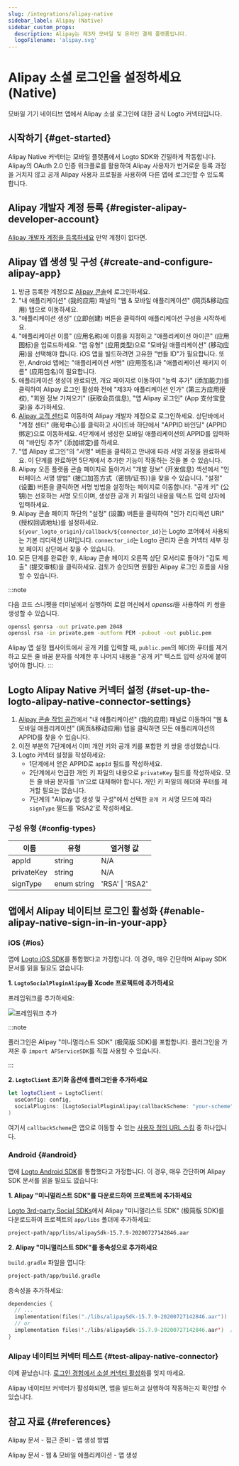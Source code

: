 ```yaml
---
slug: /integrations/alipay-native
sidebar_label: Alipay (Native)
sidebar_custom_props:
  description: Alipay는 제3자 모바일 및 온라인 결제 플랫폼입니다.
  logoFilename: 'alipay.svg'
---
```



# Alipay 소셜 로그인을 설정하세요 (Native)

모바일 기기 네이티브 앱에서 Alipay 소셜 로그인에 대한 공식 Logto 커넥터입니다.

<GuideTip />

## 시작하기 \{#get-started}

Alipay Native 커넥터는 모바일 플랫폼에서 Logto SDK와 긴밀하게 작동합니다. Alipay의 OAuth 2.0 인증 워크플로를 활용하여 Alipay 사용자가 번거로운 등록 과정을 거치지 않고 공개 Alipay 사용자 프로필을 사용하여 다른 앱에 로그인할 수 있도록 합니다.

## Alipay 개발자 계정 등록 \{#register-alipay-developer-account}

[Alipay 개발자 계정을 등록하세요](https://certifyweb.alipay.com/certify/reg/guide#/) 만약 계정이 없다면.

## Alipay 앱 생성 및 구성 \{#create-and-configure-alipay-app}

1. 방금 등록한 계정으로 [Alipay 콘솔](https://open.alipay.com/)에 로그인하세요.
2. "내 애플리케이션" (我的应用) 패널의 "웹 & 모바일 애플리케이션" (网页&移动应用) 탭으로 이동하세요.
3. "애플리케이션 생성" (立即创建) 버튼을 클릭하여 애플리케이션 구성을 시작하세요.
4. "애플리케이션 이름" (应用名称)에 이름을 지정하고 "애플리케이션 아이콘" (应用图标)을 업로드하세요. "앱 유형" (应用类型)으로 "모바일 애플리케이션" (移动应用)을 선택해야 합니다. iOS 앱을 빌드하려면 고유한 "번들 ID"가 필요합니다. 또한, Android 앱에는 "애플리케이션 서명" (应用签名)과 "애플리케이션 패키지 이름" (应用包名)이 필요합니다.
5. 애플리케이션 생성이 완료되면, 개요 페이지로 이동하여 "능력 추가" (添加能力)를 클릭하여 Alipay 로그인 활성화 전에 "제3자 애플리케이션 인가" (第三方应用授权), "회원 정보 가져오기" (获取会员信息), "앱 Alipay 로그인" (App 支付宝登录)을 추가하세요.
6. [Alipay 고객 센터](https://b.alipay.com/index2.htm)로 이동하여 Alipay 개발자 계정으로 로그인하세요. 상단바에서 "계정 센터" (账号中心)를 클릭하고 사이드바 하단에서 "APPID 바인딩" (APPID 绑定)으로 이동하세요. 4단계에서 생성한 모바일 애플리케이션의 APPID를 입력하여 "바인딩 추가" (添加绑定)를 하세요.
7. "앱 Alipay 로그인"의 "서명" 버튼을 클릭하고 안내에 따라 서명 과정을 완료하세요. 이 단계를 완료하면 5단계에서 추가한 기능이 작동하는 것을 볼 수 있습니다.
8. Alipay 오픈 플랫폼 콘솔 페이지로 돌아가서 "개발 정보" (开发信息) 섹션에서 "인터페이스 서명 방법" (接口加签方式（密钥/证书）)을 찾을 수 있습니다. "설정" (设置) 버튼을 클릭하면 서명 방법을 설정하는 페이지로 이동합니다. "공개 키" (公钥)는 선호하는 서명 모드이며, 생성한 공개 키 파일의 내용을 텍스트 입력 상자에 입력하세요.
9. Alipay 콘솔 페이지 하단의 "설정" (设置) 버튼을 클릭하여 "인가 리디렉션 URI" (授权回调地址)를 설정하세요. `${your_logto_origin}/callback/${connector_id}`는 Logto 코어에서 사용되는 기본 리디렉션 URI입니다. `connector_id`는 Logto 관리자 콘솔 커넥터 세부 정보 페이지 상단에서 찾을 수 있습니다.
10. 모든 단계를 완료한 후, Alipay 콘솔 페이지 오른쪽 상단 모서리로 돌아가 "검토 제출" (提交审核)을 클릭하세요. 검토가 승인되면 원활한 Alipay 로그인 흐름을 사용할 수 있습니다.

:::note

다음 코드 스니펫을 터미널에서 실행하여 로컬 머신에서 *openssl*을 사용하여 키 쌍을 생성할 수 있습니다.

```bash
openssl genrsa -out private.pem 2048
openssl rsa -in private.pem -outform PEM -pubout -out public.pem
```

Alipay 앱 설정 웹사이트에서 공개 키를 입력할 때, `public.pem`의 헤더와 푸터를 제거하고 모든 줄 바꿈 문자를 삭제한 후 나머지 내용을 "공개 키" 텍스트 입력 상자에 붙여넣어야 합니다.
:::

## Logto Alipay Native 커넥터 설정 \{#set-up-the-logto-alipay-native-connector-settings}

1. [Alipay 콘솔 작업 공간](https://open.alipay.com/dev/workspace)에서 "내 애플리케이션" (我的应用) 패널로 이동하여 "웹 & 모바일 애플리케이션" (网页&移动应用) 탭을 클릭하면 모든 애플리케이션의 APPID를 찾을 수 있습니다.
2. 이전 부분의 7단계에서 이미 개인 키와 공개 키를 포함한 키 쌍을 생성했습니다.
3. Logto 커넥터 설정을 작성하세요:
   - 1단계에서 얻은 APPID로 `appId` 필드를 작성하세요.
   - 2단계에서 언급한 개인 키 파일의 내용으로 `privateKey` 필드를 작성하세요. 모든 줄 바꿈 문자를 '\n'으로 대체해야 합니다. 개인 키 파일의 헤더와 푸터를 제거할 필요는 없습니다.
   - 7단계의 "Alipay 앱 생성 및 구성"에서 선택한 `공개 키` 서명 모드에 따라 `signType` 필드를 'RSA2'로 작성하세요.

### 구성 유형 \{#config-types}

| 이름       | 유형        | 열거형 값       |
| ---------- | ----------- | --------------- |
| appId      | string      | N/A             |
| privateKey | string      | N/A             |
| signType   | enum string | 'RSA' \| 'RSA2' |

## 앱에서 Alipay 네이티브 로그인 활성화 \{#enable-alipay-native-sign-in-in-your-app}

### iOS \{#ios}

앱에 [Logto iOS SDK](/quick-starts/swift)를 통합했다고 가정합니다. 이 경우, 매우 간단하며 Alipay SDK 문서를 읽을 필요도 없습니다:

**1. `LogtoSocialPluginAlipay`를 Xcode 프로젝트에 추가하세요**

프레임워크를 추가하세요:

![프레임워크 추가](./assets/add-framework.png)

:::note

플러그인은 Alipay "미니멀리스트 SDK" (极简版 SDK)를 포함합니다. 플러그인을 가져온 후 `import AFServiceSDK`를 직접 사용할 수 있습니다.

:::

**2. `LogtoClient` 초기화 옵션에 플러그인을 추가하세요**

```swift
let logtoClient = LogtoClient(
  useConfig: config,
  socialPlugins: [LogtoSocialPluginAlipay(callbackScheme: "your-scheme")]
)
```

여기서 `callbackScheme`은 앱으로 이동할 수 있는 [사용자 정의 URL 스킴](https://developer.apple.com/documentation/xcode/defining-a-custom-url-scheme-for-your-app) 중 하나입니다.

### Android \{#android}

앱에 [Logto Android SDK](/quick-starts/android)를 통합했다고 가정합니다. 이 경우, 매우 간단하며 Alipay SDK 문서를 읽을 필요도 없습니다:

**1. Alipay "미니멀리스트 SDK"를 다운로드하여 프로젝트에 추가하세요**

[Logto 3rd-party Social SDKs](https://github.com/logto-io/social-sdks/blob/master/alipay/android/alipaySdk-15.7.9-20200727142846.aar)에서 Alipay "미니멀리스트 SDK" (极简版 SDK)를 다운로드하여 프로젝트의 `app/libs` 폴더에 추가하세요:

```bash
project-path/app/libs/alipaySdk-15.7.9-20200727142846.aar
```

**2. Alipay "미니멀리스트 SDK"를 종속성으로 추가하세요**

`build.gradle` 파일을 엽니다:

```bash
project-path/app/build.gradle
```

종속성을 추가하세요:

```kotlin
dependencies {
  // ...
  implementation(files("./libs/alipaySdk-15.7.9-20200727142846.aar"))  // kotlin-script
  // or
  implementation files('./libs/alipaySdk-15.7.9-20200727142846.aar')  // groovy-script
}
```

### Alipay 네이티브 커넥터 테스트 \{#test-alipay-native-connector}

이제 끝났습니다. [로그인 경험에서 소셜 커넥터 활성화](/connectors/social-connectors/#enable-social-sign-in)를 잊지 마세요.

Alipay 네이티브 커넥터가 활성화되면, 앱을 빌드하고 실행하여 작동하는지 확인할 수 있습니다.

## 참고 자료 \{#references}

<Url href="https://opendocs.alipay.com/support/01rau6">Alipay 문서 - 접근 준비 - 앱 생성 방법</Url>

<Url href="https://opendocs.alipay.com/open/200/105310">
  Alipay 문서 - 웹 & 모바일 애플리케이션 - 앱 생성
</Url>
